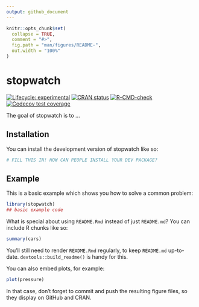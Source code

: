 ```yaml
---
output: github_document
---
```


<!-- README.md is generated from README.Rmd. Please edit that file -->

```r
knitr::opts_chunk$set(
  collapse = TRUE,
  comment = "#>",
  fig.path = "man/figures/README-",
  out.width = "100%"
)
```

# stopwatch

<!-- badges: start -->
[![Lifecycle: experimental](https://img.shields.io/badge/lifecycle-experimental-orange.svg)](https://lifecycle.r-lib.org/articles/stages.html#experimental)
[![CRAN status](https://www.r-pkg.org/badges/version/stopwatch)](https://CRAN.R-project.org/package=stopwatch)
[![R-CMD-check](https://github.com/simonpcouch/stopwatch/actions/workflows/R-CMD-check.yaml/badge.svg)](https://github.com/simonpcouch/stopwatch/actions/workflows/R-CMD-check.yaml)
[![Codecov test coverage](https://codecov.io/gh/simonpcouch/stopwatch/branch/master/graph/badge.svg)](https://app.codecov.io/gh/simonpcouch/stopwatch?branch=master)
<!-- badges: end -->

The goal of stopwatch is to ...

## Installation

You can install the development version of stopwatch like so:

``` r
# FILL THIS IN! HOW CAN PEOPLE INSTALL YOUR DEV PACKAGE?
```

## Example

This is a basic example which shows you how to solve a common problem:

```r
library(stopwatch)
## basic example code
```

What is special about using `README.Rmd` instead of just `README.md`? You can include R chunks like so:

```r
summary(cars)
```

You'll still need to render `README.Rmd` regularly, to keep `README.md` up-to-date. `devtools::build_readme()` is handy for this.

You can also embed plots, for example:

```r
plot(pressure)
```

In that case, don't forget to commit and push the resulting figure files, so they display on GitHub and CRAN.

